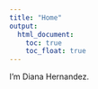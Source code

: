 ```yaml
---
title: "Home"
output: 
  html_document:
    toc: true
    toc_float: true
---
```


I'm Diana Hernandez.

